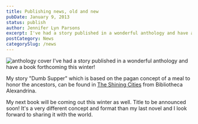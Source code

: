 ```yaml
---
title: Publishing news, old and new
pubDate: January 9, 2013
status: publish
author: Jennifer Lyn Parsons
excerpt: I've had a story published in a wonderful anthology and have a book forthcoming this winter!
postCategory: News
categorySlug: /news
---
```


<img src={shining.src} alt="anthology cover" class="lg:mr-6 lg:float-left lg:w-80 lg:max-w-sm mb-4" />
I've had a story published in a wonderful anthology and have a book forthcoming this winter!

My story "Dumb Supper" which is based on the pagan concept of a meal to honor the ancestors, can be found in [The Shining Cities](https://www.amazon.com/Shining-Cities-Anthology-Science-Fiction/dp/1479228923) from Bibliotheca Alexandrina.


My next book will be coming out this winter as well. Title to be announced soon! It's a very different concept and format than my last novel and I look forward to sharing it with the world.

